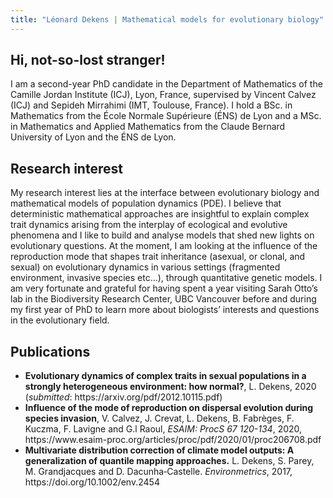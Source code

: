 ```yaml
---
title: "Léonard Dekens | Mathematical models for evolutionary biology"
---
```

  
## Hi, not-so-lost stranger!  

I am a second-year PhD candidate in the Department of Mathematics of the Camille Jordan Institute (ICJ), Lyon, France, supervised by Vincent Calvez (ICJ) and Sepideh Mirrahimi (IMT, Toulouse, France). I hold a BSc. in Mathematics from the École Normale Supérieure (ÉNS) de Lyon and a MSc. in Mathematics and Applied Mathematics from the Claude Bernard University of Lyon and the ÉNS de Lyon. 


## Research interest  

My research interest lies at the interface between evolutionary biology and mathematical models of population dynamics (PDE). I believe that deterministic mathematical approaches are insightful to explain complex trait dynamics arising from the interplay of ecological and evolutive phenomena and I like to build and analyse models that shed new lights on evolutionary questions. At the moment, I am looking at the influence of the reproduction mode that shapes trait inheritance (asexual, or clonal, and sexual) on evolutionary dynamics in various settings (fragmented environment, invasive species etc...), through quantitative genetic models. I am very fortunate and grateful for having spent a year visiting Sarah Otto's lab in the Biodiversity Research Center, UBC Vancouver before and during my first year of PhD to learn more about biologists' interests and questions in the evolutionary field.


## Publications

- __Evolutionary dynamics of complex traits in sexual populations in a strongly heterogeneous environment: how normal?__, L. Dekens, 2020 (*submitted*: https://arxiv.org/pdf/2012.10115.pdf)
- __Influence of the mode of reproduction on dispersal evolution during species invasion__, V.  Calvez, J.  Crevat, L. Dekens, B.  Fabrèges, F.  Kuczma, F.  Lavigne and G.l  Raoul, *ESAIM: ProcS 67 120-134*, 2020, https://www.esaim-proc.org/articles/proc/pdf/2020/01/proc206708.pdf
- __Multivariate distribution correction of climate model outputs: A generalization of quantile mapping approaches.__ L. Dekens, S. Parey, M. Grandjacques and D. Dacunha‐Castelle. *Environmetrics*, 2017, https://doi.org/10.1002/env.2454 

